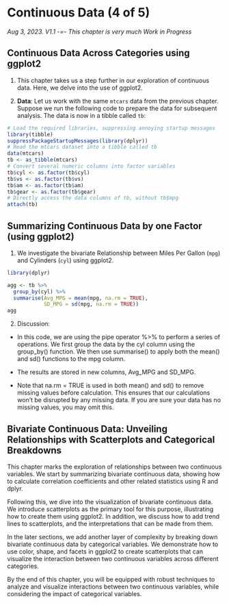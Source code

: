 # Continuous Data (4 of 5)

*Aug 3, 2023. V1.1 -=- This chapter is very much Work in Progress*

## Continuous Data Across Categories using ggplot2

1.  This chapter takes us a step further in our exploration of continuous data. Here, we delve into the use of ggplot2.

2.  **Data**: Let us work with the same `mtcars` data from the previous chapter. Suppose we run the following code to prepare the data for subsequent analysis. The data is now in a tibble called `tb`:

```r
# Load the required libraries, suppressing annoying startup messages
library(tibble) 
suppressPackageStartupMessages(library(dplyr))
# Read the mtcars dataset into a tibble called tb
data(mtcars)
tb <- as_tibble(mtcars)
# Convert several numeric columns into factor variables
tb$cyl <- as.factor(tb$cyl)
tb$vs <- as.factor(tb$vs)
tb$am <- as.factor(tb$am)
tb$gear <- as.factor(tb$gear)
# Directly access the data columns of tb, without tb$mpg
attach(tb)
```

## Summarizing Continuous Data by one Factor (using ggplot2)

1.  We investigate the bivariate Relationship between Miles Per Gallon (`mpg`) and Cylinders (`cyl`) using ggplot2.

```r
library(dplyr)

agg <- tb %>%
  group_by(cyl) %>%
  summarise(Avg_MPG = mean(mpg, na.rm = TRUE),
            SD_MPG = sd(mpg, na.rm = TRUE)) 
agg
```

2.  Discussion:

-   In this code, we are using the pipe operator %\>% to perform a series of operations. We first group the data by the cyl column using the group_by() function. We then use summarise() to apply both the mean() and sd() functions to the mpg column.

-   The results are stored in new columns, Avg_MPG and SD_MPG.

-   Note that na.rm = TRUE is used in both mean() and sd() to remove missing values before calculation. This ensures that our calculations won't be disrupted by any missing data. If you are sure your data has no missing values, you may omit this.

## Bivariate Continuous Data: Unveiling Relationships with Scatterplots and Categorical Breakdowns

This chapter marks the exploration of relationships between two continuous variables. We start by summarizing bivariate continuous data, showing how to calculate correlation coefficients and other related statistics using R and dplyr.

Following this, we dive into the visualization of bivariate continuous data. We introduce scatterplots as the primary tool for this purpose, illustrating how to create them using ggplot2. In addition, we discuss how to add trend lines to scatterplots, and the interpretations that can be made from them.

In the later sections, we add another layer of complexity by breaking down bivariate continuous data by categorical variables. We demonstrate how to use color, shape, and facets in ggplot2 to create scatterplots that can visualize the interaction between two continuous variables across different categories.

By the end of this chapter, you will be equipped with robust techniques to analyze and visualize interactions between two continuous variables, while considering the impact of categorical variables.
